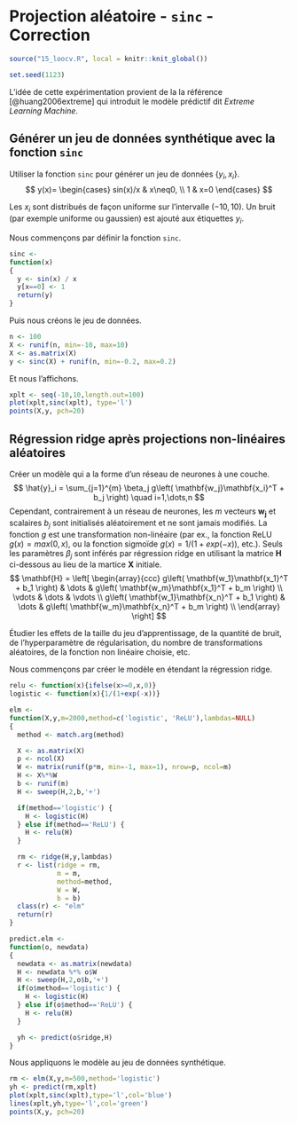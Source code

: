 # Projection aléatoire - `sinc` - Correction

```r
source("15_loocv.R", local = knitr::knit_global())
```

```r
set.seed(1123)
```

L'idée de cette expérimentation provient de la la référence [@huang2006extreme] qui introduit le modèle prédictif dit _Extreme Learning Machine_.

## Générer un jeu de données synthétique avec la fonction `sinc`

Utiliser la fonction `sinc` pour générer un jeu de données $\{y_i,x_i\}$.
$$
y(x)=
\begin{cases}
sin(x)/x & x\neq0, \\
1 & x=0
\end{cases}
$$

Les $x_i$ sont distribués de façon uniforme sur l'intervalle $(-10,10)$. Un bruit (par exemple uniforme ou gaussien) est ajouté aux étiquettes $y_i$.

Nous commençons par définir la fonction `sinc`.
```r
sinc <-
function(x)
{
  y <- sin(x) / x
  y[x==0] <- 1
  return(y)
}
```

Puis nous créons le jeu de données.
```r
n <- 100
X <- runif(n, min=-10, max=10)
X <- as.matrix(X)
y <- sinc(X) + runif(n, min=-0.2, max=0.2)
```

Et nous l'affichons.
```r
xplt <- seq(-10,10,length.out=100)
plot(xplt,sinc(xplt), type='l')
points(X,y, pch=20)
```

## Régression ridge après projections non-linéaires aléatoires

Créer un modèle qui a la forme d'un réseau de neurones à une couche.
$$
\hat{y}_i = \sum_{j=1}^{m} \beta_j g\left( \mathbf{w_j}\mathbf{x_i}^T + b_j \right) \quad i=1,\dots,n
$$
Cependant, contrairement à un réseau de neurones, les $m$ vecteurs $\mathbf{w_j}$ et scalaires $b_j$ sont initialisés aléatoirement et ne sont jamais modifiés. La fonction $g$ est une transformation non-linéaire (par ex., la fonction ReLU $g(x)=max(0,x)$, ou la fonction sigmoïde $g(x)=1/(1+exp(-x))$, etc.). Seuls les paramètres $\beta_j$ sont inférés par régression ridge en utilisant la matrice $\mathbf{H}$ ci-dessous au lieu de la martice $\mathbf{X}$ initiale.
$$
\mathbf{H} =
\left[ \begin{array}{ccc}
g\left( \mathbf{w_1}\mathbf{x_1}^T + b_1 \right) & \dots & g\left( \mathbf{w_m}\mathbf{x_1}^T + b_m \right) \\
\vdots & \dots & \vdots \\
g\left( \mathbf{w_1}\mathbf{x_n}^T + b_1 \right) & \dots & g\left( \mathbf{w_m}\mathbf{x_n}^T + b_m \right) \\
\end{array} \right]
$$

Étudier les effets de la taille du jeu d'apprentissage, de la quantité de bruit, de l'hyperparamètre de régularisation, du nombre de transformations aléatoires, de la fonction non linéaire choisie, etc.

Nous commençons par créer le modèle en étendant la régression ridge.
```r
relu <- function(x){ifelse(x>=0,x,0)}
logistic <- function(x){1/(1+exp(-x))}

elm <-
function(X,y,m=2000,method=c('logistic', 'ReLU'),lambdas=NULL)
{
  method <- match.arg(method)

  X <- as.matrix(X)
  p <- ncol(X)
  W <- matrix(runif(p*m, min=-1, max=1), nrow=p, ncol=m)
  H <- X%*%W
  b <- runif(m)
  H <- sweep(H,2,b,'+')

  if(method=='logistic') {
    H <- logistic(H)
  } else if(method=='ReLU') {
    H <- relu(H)
  }

  rm <- ridge(H,y,lambdas)
  r <- list(ridge = rm,
            m = m,
            method=method,
            W = W,
            b = b)
  class(r) <- "elm"
  return(r)
}

predict.elm <-
function(o, newdata)
{
  newdata <- as.matrix(newdata)
  H <- newdata %*% o$W
  H <- sweep(H,2,o$b,'+')
  if(o$method=='logistic') {
    H <- logistic(H)
  } else if(o$method=='ReLU') {
    H <- relu(H)
  }

  yh <- predict(o$ridge,H)
}
```

Nous appliquons le modèle au jeu de données synthétique.
```r
rm <- elm(X,y,m=500,method='logistic')
yh <- predict(rm,xplt)
plot(xplt,sinc(xplt),type='l',col='blue')
lines(xplt,yh,type='l',col='green')
points(X,y, pch=20)
```
